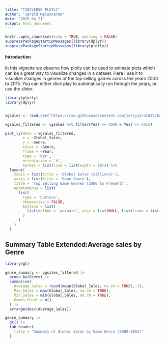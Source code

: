 ```yaml
---
title: "TIDYVERSE PLOTLY"
author: "Jerald Melukkaran"
date: "2025-04-21"
output: html_document
---
```


```r
knitr::opts_chunk$set(echo = TRUE, warning = FALSE)
suppressPackageStartupMessages(library(dplyr))
suppressPackageStartupMessages(library(plotly))
```

#### Introduction 

In this vignette we observe how plotly can be used to animate plots which can be a great way to visualize changes in a dataset. Here i use it to visualize changes in genres of the top selling games across the years 2000 to 2015. You can either click play to automatically run through the years, or use the slider. 


```r

library(plotly)
library(dplyr)


vgsales <- read.csv("https://raw.githubusercontent.com/jerryjerald27/Data-607/refs/heads/main/Tidyverse/vgsales.csv")

vgsales_filtered <- vgsales %>% filter(Year >= 2000 & Year <= 2015)

plot_ly(data = vgsales_filtered, 
        x = ~Global_Sales, 
        y = ~Genre, 
        color = ~Genre, 
        frame = ~Year, 
        type = 'bar', 
        orientation = 'h', 
        marker = list(line = list(width = 10))) %>%
  layout(
    xaxis = list(title = 'Global Sales (millions)'),
    yaxis = list(title = 'Game Genre'),
    title = 'Top Selling Game Genres (2000 to Present)',
    updatemenus = list(
      list(
        type = 'buttons',
        showactive = FALSE,
        buttons = list(
          list(method = 'animate', args = list(NULL, list(frame = list(duration = 1000, redraw = TRUE), mode = 'immediate')))
        )
      )
    )
  )

```

## Summary Table Extended:Average sales by Genre

```r
library(gt)
```

```r
genre_summary <- vgsales_filtered |>
  group_by(Genre) |>
  summarise(
    Average_Sales = round(mean(Global_Sales, na.rm = TRUE), 2),
    Max_Sales = max(Global_Sales, na.rm = TRUE),
    Min_Sales = min(Global_Sales, na.rm = TRUE),
    Games_Count = n()
  ) |>
  arrange(desc(Average_Sales))

genre_summary |>
  gt() |>
  tab_header(
    title = "Summary of Global Sales by Game Genre (2000–2015)"
  )
```



